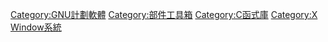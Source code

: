[[Category:GNU計劃軟體|Category:GNU計劃軟體]]
[[Category:部件工具箱|Category:部件工具箱]]
[[Category:C函式庫|Category:C函式庫]]
[[Category:X_Window系統|Category:X Window系統]]